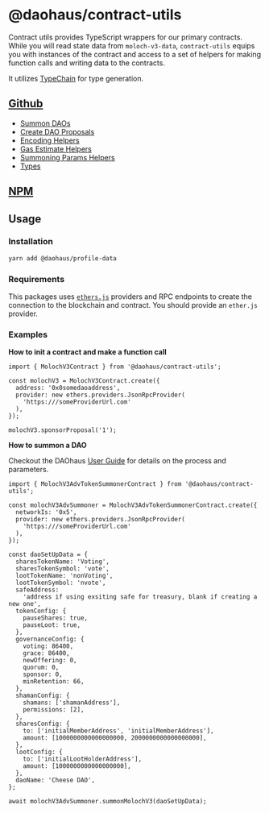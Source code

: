 # @daohaus/contract-utils

Contract utils provides TypeScript wrappers for our primary contracts. While you will read state data from `moloch-v3-data`, `contract-utils` equips you with instances of the contract and access to a set of helpers for making function calls and writing data to the contracts.

It utilizes [TypeChain](https://github.com/dethcrypto/TypeChain) for type generation.

## [Github](https://github.com/HausDAO/monorepo/tree/develop/libs/contract-utils)

- [Summon DAOs](https://github.com/HausDAO/monorepo/blob/develop/libs/contract-utils/src/lib/moloch-v3-summoner-contract.ts)
- [Create DAO Proposals](https://github.com/HausDAO/monorepo/blob/develop/libs/contract-utils/src/lib/moloch-v3-contract.ts)
- [Encoding Helpers](https://github.com/HausDAO/monorepo/blob/develop/libs/contract-utils/src/lib/encoding-utils.ts)
- [Gas Estimate Helpers](https://github.com/HausDAO/monorepo/blob/develop/libs/contract-utils/src/lib/estimate-util.ts)
- [Summoning Params Helpers](https://github.com/HausDAO/monorepo/blob/develop/libs/contract-utils/src/lib/summon-tx-utils.ts)
- [Types](https://github.com/HausDAO/monorepo/blob/develop/libs/contract-utils/src/lib/types.ts)

## [NPM](https://www.npmjs.com/package/@daohaus/contract-utils)

## Usage

### Installation

```bash
yarn add @daohaus/profile-data
```

### Requirements

This packages uses [`ethers.js`](https://docs.ethers.org/v6/) providers and RPC endpoints to create the connection to the blockchain and contract. You should provide an `ether.js` provider.

### Examples

**How to init a contract and make a function call**

```tsx
import { MolochV3Contract } from '@daohaus/contract-utils';

const molochV3 = MolochV3Contract.create({
  address: '0x0somedaoaddress',
  provider: new ethers.providers.JsonRpcProvider(
    'https:///someProviderUrl.com'
  ),
});

molochV3.sponsorProposal('1');
```

**How to summon a DAO**

Checkout the DAOhaus [User Guide](https://user-guide-ten.vercel.app/summoner/how-to-summon-a-dao) for details on the process and parameters.

```tsx
import { MolochV3AdvTokenSummonerContract } from '@daohaus/contract-utils';

const molochV3AdvSummoner = MolochV3AdvTokenSummonerContract.create({
  networkIs: '0x5',
  provider: new ethers.providers.JsonRpcProvider(
    'https:///someProviderUrl.com'
  ),
});

const daoSetUpData = {
  sharesTokenName: 'Voting',
  sharesTokenSymbol: 'vote',
  lootTokenName: 'nonVoting',
  lootTokenSymbol: 'nvote',
  safeAddress:
    'address if using exsiting safe for treasury, blank if creating a new one',
  tokenConfig: {
    pauseShares: true,
    pauseLoot: true,
  },
  governanceConfig: {
    voting: 86400,
    grace: 86400,
    newOffering: 0,
    quorum: 0,
    sponsor: 0,
    minRetention: 66,
  },
  shamanConfig: {
    shamans: ['shamanAddress'],
    permissions: [2],
  },
  sharesConfig: {
    to: ['initialMemberAddress', 'initialMemberAddress'],
    amount: [1000000000000000000, 2000000000000000000],
  },
  lootConfig: {
    to: ['initialLootHolderAddress'],
    amount: [1000000000000000000],
  },
  daoName: 'Cheese DAO',
};

await molochV3AdvSummoner.summonMolochV3(daoSetUpData);
```
